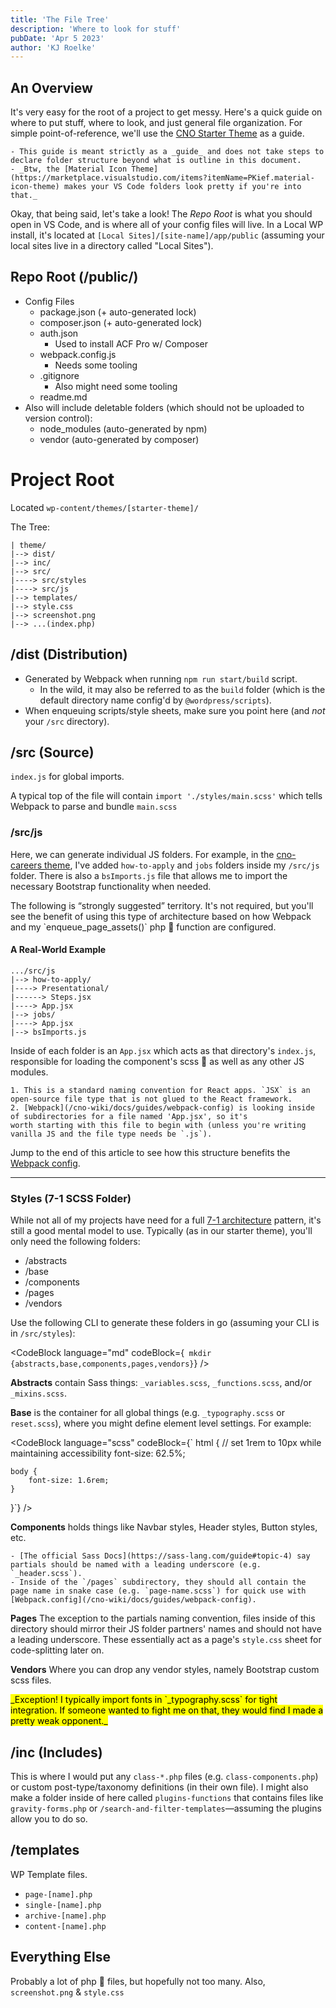 ```yaml
---
title: 'The File Tree'
description: 'Where to look for stuff'
pubDate: 'Apr 5 2023'
author: 'KJ Roelke'
---
```



## An Overview

It's very easy for the root of a project to get messy. Here's a quick guide on where to put stuff, where to look, and just general file organization. For simple point-of-reference, we'll use the [CNO Starter Theme](https://github.com/choctaw-nation/cno-template-theme) as a guide.

<QuickTip title="Aside">

    - This guide is meant strictly as a _guide_ and does not take steps to
    declare folder structure beyond what is outline in this document.
    - _Btw, the [Material Icon Theme](https://marketplace.visualstudio.com/items?itemName=PKief.material-icon-theme) makes your VS Code folders look pretty if you're into that._

</QuickTip>

Okay, that being said, let's take a look! The _Repo Root_ is what you should open in VS Code, and is where all of your config files will live. In a Local WP install, it's located at `[Local Sites]/[site-name]/app/public` (assuming your local sites live in a directory called "Local Sites").

## Repo Root (/public/)

-   Config Files
    -   package.json (+ auto-generated lock)
    -   composer.json (+ auto-generated lock)
    -   auth.json
        -   Used to install ACF Pro w/ Composer
    -   webpack.config.js
        -   Needs some tooling
    -   .gitignore
        -   Also might need some tooling
    -   readme.md
-   Also will include deletable folders (which should not be uploaded to version control):
    -   node_modules (auto-generated by npm)
    -   vendor (auto-generated by composer)

# Project Root

Located `wp-content/themes/[starter-theme]/`

The Tree:

```
| theme/
|--> dist/
|--> inc/
|--> src/
|----> src/styles
|----> src/js
|--> templates/
|--> style.css
|--> screenshot.png
|--> ...(index.php)
```

## /dist (Distribution)

-   Generated by Webpack when running `npm run start/build` script.
    -   In the wild, it may also be referred to as the `build` folder (which is the default directory name config'd by `@wordpress/scripts`).
-   When enqueuing scripts/style sheets, make sure you point here (and _not_ your `/src` directory).

## /src (Source)

`index.js` for global imports.

A typical top of the file will contain
`import './styles/main.scss'` which tells Webpack to parse and bundle `main.scss`

### /src/js

Here, we can generate individual JS folders. For example, in the [cno-careers theme](https://github.com/choctaw-nation/cno-careers/tree/master/wp-content/themes/cno-careers-v2/src/js), I've added `how-to-apply` and `jobs` folders inside my `/src/js` folder. There is also a `bsImports.js` file that allows me to import the necessary Bootstrap functionality when needed.

<QuickTip title="Another Aside">
	The following is “strongly suggested” territory. It's not required, but
	you'll see the benefit of using this type of architecture based on how
	Webpack and my `enqueue_page_assets()` php 🐘 function are configured.
</QuickTip>

#### A Real-World Example

```
.../src/js
|--> how-to-apply/
|----> Presentational/
|------> Steps.jsx
|----> App.jsx
|--> jobs/
|----> App.jsx
|--> bsImports.js
```

Inside of each folder is an `App.jsx` which acts as that directory's `index.js`, responsible for loading the component's scss 💄 as well as any other JS modules.

<QuickTip title="About 'App.jsx'">

    1. This is a standard naming convention for React apps. `JSX` is an
    open-source file type that is not glued to the React framework.
    2. [Webpack](/cno-wiki/docs/guides/webpack-config) is looking inside of subdirectories for a file named 'App.jsx', so it's
    worth starting with this file to begin with (unless you're writing vanilla JS and the file type needs be `.js`).

</QuickTip>

Jump to the end of this article to see how this structure benefits the [Webpack config](/cno-wiki/docs/guides/webpack-config).

---

### Styles (7-1 SCSS Folder)

While not all of my projects have need for a full [7-1 architecture](https://sass-guidelin.es/#the-7-1-pattern) pattern, it's still a good mental model to use. Typically (as in our starter theme), you'll only need the following folders:

-   /abstracts
-   /base
-   /components
-   /pages
-   /vendors

Use the following CLI to generate these folders in go (assuming your CLI is in `/src/styles`):

<CodeBlock
	language="md"
	codeBlock={`
mkdir {abstracts,base,components,pages,vendors}`}
/>

**Abstracts** contain Sass things: `_variables.scss`, `_functions.scss`, and/or `_mixins.scss`.

**Base** is the container for all global things (e.g. `_typography.scss` or `reset.scss`), where you might define element level settings. For example:

<CodeBlock
	language="scss"
	codeBlock={`
html { 
    // set 1rem to 10px while maintaining accessibility
    font-size: 62.5%;

    body {
        font-size: 1.6rem;
    }

}`}
/>

**Components** holds things like Navbar styles, Header styles, Button styles, etc.

<QuickTip title="Sass Partials">

    - [The official Sass Docs](https://sass-lang.com/guide#topic-4) say partials should be named with a leading underscore (e.g. `_header.scss`).
    - Inside of the `/pages` subdirectory, they should all contain the page name in snake case (e.g. `page-name.scss`) for quick use with [Webpack.config](/cno-wiki/docs/guides/webpack-config).

</QuickTip>

**Pages**
The exception to the partials naming convention, files inside of this directory should mirror their JS folder partners' names and should not have a leading underscore. These essentially act as a page's `style.css` sheet for code-splitting later on.

**Vendors**
Where you can drop any vendor styles, namely Bootstrap custom scss files.

<mark>
	_Exception! I typically import fonts in `_typography.scss` for tight
	integration. If someone wanted to fight me on that, they would find I made a
	pretty weak opponent._
</mark>

## /inc (Includes)

This is where I would put any `class-*.php` files (e.g. `class-components.php`) or custom post-type/taxonomy definitions (in their own file). I might also make a folder inside of here called `plugins-functions` that contains files like `gravity-forms.php` or `/search-and-filter-templates`&mdash;assuming the plugins allow you to do so.

## /templates

WP Template files.

-   `page-[name].php`
-   `single-[name].php`
-   `archive-[name].php`
-   `content-[name].php`

## Everything Else

Probably a lot of php 🐘 files, but hopefully not too many.
Also, `screenshot.png` & `style.css`

